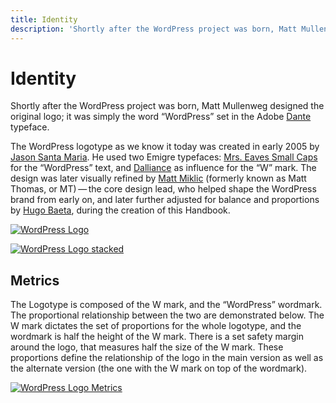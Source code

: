 ```yaml
---
title: Identity
description: 'Shortly after the WordPress project was born, Matt Mullenweg designed the original logo; it was simply the word “WordPress” set in the Adobe Dante typeface.'
---
```




# Identity

Shortly after the WordPress project was born, Matt Mullenweg designed the original logo; it was simply the word “WordPress” set in the Adobe [Dante](https://www.myfonts.com/fonts/adobe/dante/) typeface.

The WordPress logotype as we know it today was created in early 2005 by [Jason Santa Maria](http://jasonsantamaria.com/). He used two Emigre typefaces: [Mrs. Eaves Small Caps](https://www.myfonts.com/fonts/emigre/mrs-eaves-ot/small-caps-ot/) for the “WordPress” text, and [Dalliance](https://www.myfonts.com/fonts/emigre/dalliance-ot?tab=glyphs#glyphs/322943/77) as influence for the “W” mark. The design was later visually refined by [Matt Miklic](https://mattmiklic.com/) (formerly known as Matt Thomas, or MT) — the core design lead, who helped shape the WordPress brand from early on, and later further adjusted for balance and proportions by [Hugo Baeta](http://hugobaeta.com/), during the creation of this Handbook.

[![WordPress Logo](https://i0.wp.com/make.wordpress.org/design/files/2015/02/logotype-01-standard.png?resize=1024%2C347&ssl=1)](https://i0.wp.com/make.wordpress.org/design/files/2015/02/logotype-01-standard.png?ssl=1)

[![WordPress Logo stacked](https://i1.wp.com/make.wordpress.org/design/files/2015/02/logotype-01-alternative.png?resize=1024%2C554&ssl=1)](https://i1.wp.com/make.wordpress.org/design/files/2015/02/logotype-01-alternative.png?ssl=1)

<TopLink />

## Metrics

The Logotype is composed of the W mark, and the “WordPress” wordmark. The proportional relationship between the two are demonstrated below. The W mark dictates the set of proportions for the whole logotype, and the wordmark is half the height of the W mark. There is a set safety margin around the logo, that measures half the size of the W mark. These proportions define the relationship of the logo in the main version as well as the alternate version (the one with the W mark on top of the wordmark).

[![WordPress Logo Metrics](https://i1.wp.com/make.wordpress.org/design/files/2015/02/logotype-02-metrics.png?resize=1024%2C878&ssl=1)](https://i1.wp.com/make.wordpress.org/design/files/2015/02/logotype-02-metrics.png?ssl=1)

<TopLink />
